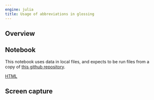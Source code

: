 ```yaml
---
engine: julia
title: Usage of abbreviations in glossing
---
```


:::{.callout-caution title="Content TBA"}
:::


## Overview

## Notebook

:::{.callout-warning title="Uses local resources"}
This notebook uses data in local files, and expects to be run files from a copy of [this github repository](https://github.com/neelsmith/complutensian-texts).
:::

[HTML](./abbrs.html)

## Screen capture
